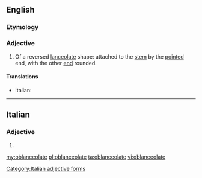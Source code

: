 ==English==

===Etymology===
{{prefix|ob|lanceolate|lang=en}}

===Adjective===
{{en-adj}}

# {{context|botany|of leaves|lang=en}} Of a reversed [[lanceolate]] shape: attached to the [[stem]] by the [[pointed]] end, with the other [[end]] rounded.

====Translations====
{{trans-top|of a reversed lanceolate shape}}
* Italian: {{t|it|oblanceolato}}
{{trans-mid}}
{{trans-bottom}}

----

==Italian==

===Adjective===
{{head|it|adjective form}}

# {{feminine plural of|oblanceolato}}

[[Category:Italian adjective forms]]

[[my:oblanceolate]]
[[pl:oblanceolate]]
[[ta:oblanceolate]]
[[vi:oblanceolate]]